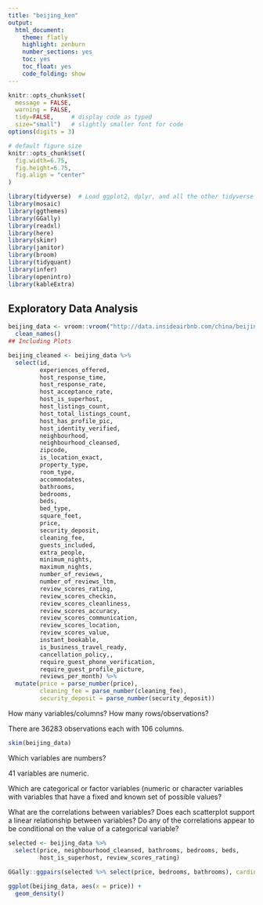 ```yaml
---
title: "beijing_ken"
output:
  html_document:
    theme: flatly
    highlight: zenburn
    number_sections: yes
    toc: yes
    toc_float: yes
    code_folding: show
---
```



```r
knitr::opts_chunk$set(
  message = FALSE, 
  warning = FALSE, 
  tidy=FALSE,     # display code as typed
  size="small")   # slightly smaller font for code
options(digits = 3)

# default figure size
knitr::opts_chunk$set(
  fig.width=6.75, 
  fig.height=6.75,
  fig.align = "center"
)
```


```r
library(tidyverse)  # Load ggplot2, dplyr, and all the other tidyverse packages
library(mosaic)
library(ggthemes)
library(GGally)
library(readxl)
library(here)
library(skimr)
library(janitor)
library(broom)
library(tidyquant)
library(infer)
library(openintro)
library(kableExtra)
```

## Exploratory Data Analysis


```r
beijing_data <- vroom::vroom("http://data.insideairbnb.com/china/beijing/beijing/2020-06-19/data/listings.csv.gz")%>% 
  clean_names()
## Including Plots
```

```r
beijing_cleaned <- beijing_data %>% 
  select(id, 
         experiences_offered, 
         host_response_time,
         host_response_rate,
         host_acceptance_rate,
         host_is_superhost,
         host_listings_count,
         host_total_listings_count,
         host_has_profile_pic,
         host_identity_verified,
         neighbourhood,
         neighbourhood_cleansed,
         zipcode,
         is_location_exact,
         property_type,
         room_type,
         accommodates,
         bathrooms,
         bedrooms,
         beds,
         bed_type,
         square_feet,
         price,
         security_deposit,
         cleaning_fee,
         guests_included,
         extra_people,
         minimum_nights,
         maximum_nights,
         number_of_reviews,
         number_of_reviews_ltm,
         review_scores_rating,
         review_scores_checkin,
         review_scores_cleanliness,
         review_scores_accuracy,
         review_scores_communication,
         review_scores_location,
         review_scores_value,
         instant_bookable,
         is_business_travel_ready,
         cancellation_policy,,
         require_guest_phone_verification,
         require_guest_profile_picture,
         reviews_per_month) %>%
  mutate(price = parse_number(price),
         cleaning_fee = parse_number(cleaning_fee),
         security_deposit = parse_number(security_deposit))
```
How many variables/columns? How many rows/observations?

There are 36283 observations each with 106 columns.
```r
skim(beijing_data)
```
Which variables are numbers?

41 variables are numeric.

Which are categorical or factor variables (numeric or character variables with variables that have a fixed and known set of possible values?

What are the correlations between variables? Does each scatterplot support a linear relationship between variables? Do any of the correlations appear to be conditional on the value of a categorical variable?
```r
selected <- beijing_data %>%
  select(price, neighbourhood_cleansed, bathrooms, bedrooms, beds,
         host_is_superhost, review_scores_rating)
         
GGally::ggpairs(selected %>% select(price, bedrooms, bathrooms), cardinality_threshold = 2000)
```

```r
ggplot(beijing_data, aes(x = price)) +
  geom_density()
```
